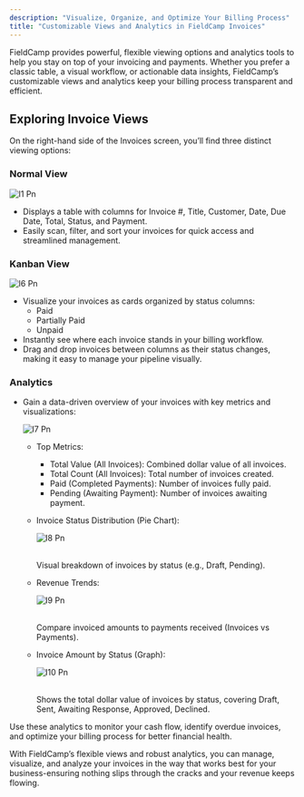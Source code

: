 ```yaml
---
description: "Visualize, Organize, and Optimize Your Billing Process"
title: "Customizable Views and Analytics in FieldCamp Invoices"
---
```


FieldCamp provides powerful, flexible viewing options and analytics tools to help you stay on top of your invoicing and payments. Whether you prefer a classic table, a visual workflow, or actionable data insights, FieldCamp’s customizable views and analytics keep your billing process transparent and efficient.

## **Exploring Invoice Views**

On the right-hand side of the Invoices screen, you’ll find three distinct viewing options:

### **Normal View**

![I1 Pn](/images/I1.png)

- Displays a table with columns for Invoice #, Title, Customer, Date, Due Date, Total, Status, and Payment.
- Easily scan, filter, and sort your invoices for quick access and streamlined management.

### **Kanban View**

![I6 Pn](/images/I6.png)

- Visualize your invoices as cards organized by status columns:
  - Paid
  - Partially Paid
  - Unpaid
- Instantly see where each invoice stands in your billing workflow.
- Drag and drop invoices between columns as their status changes, making it easy to manage your pipeline visually.

### **Analytics**

- Gain a data-driven overview of your invoices with key metrics and visualizations:

  ![I7 Pn](/images/I7.png)
  - Top Metrics:
    - Total Value (All Invoices): Combined dollar value of all invoices.
    - Total Count (All Invoices): Total number of invoices created.
    - Paid (Completed Payments): Number of invoices fully paid.
    - Pending (Awaiting Payment): Number of invoices awaiting payment.
  - Invoice Status Distribution (Pie Chart):

    ![I8 Pn](/images/I8.png)

    \
    Visual breakdown of invoices by status (e.g., Draft, Pending).
  - Revenue Trends:

    ![I9 Pn](/images/I9.png)

    \
    Compare invoiced amounts to payments received (Invoices vs Payments).
  - Invoice Amount by Status (Graph):

    ![I10 Pn](/images/I10.png)

    \
    Shows the total dollar value of invoices by status, covering Draft, Sent, Awaiting Response, Approved, Declined.

Use these analytics to monitor your cash flow, identify overdue invoices, and optimize your billing process for better financial health.

With FieldCamp’s flexible views and robust analytics, you can manage, visualize, and analyze your invoices in the way that works best for your business-ensuring nothing slips through the cracks and your revenue keeps flowing.